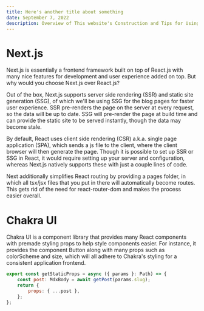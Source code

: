```yaml
---
title: Here's another title about something
date: September 7, 2022
description: Overview of This website's Construction and Tips for Using Next.js, Chakra UI With Typescript
---
```


# Next.js
Next.js is essentially a frontend framework built on top of React.js with many nice features for development and user experience added on top. But why would you choose Next.js over React.js? 

Out of the box, Next.js supports server side rendering (SSR) and static site generation (SSG), of which we'll be using SSG for the blog pages for faster user experience. SSR pre-renders the page on the server at every request, so the data will be up to date. SSG will pre-render the page at build time and can provide the static site to be served instantly, though the data may become stale. 

By default, React uses client side rendering (CSR) a.k.a. single page application (SPA), which sends a js file to the client, where the client browser will then generate the page. Though it is possible to set up SSR or SSG in React, it would require setting up your server and configuration, whereas Next.js natively supports these with just a couple lines of code.

Next additionally simplifies React routing by providing a pages folder, in which all tsx/jsx files that you put in there will automatically become routes. This gets rid of the need for react-router-dom and makes the process easier overall.

# Chakra UI
Chakra UI is a component library that provides many React components with premade styling props to help style components easier. For instance, it provides the component Button along with many props such as colorScheme and size, which will all adhere to Chakra's styling for a consistent application frontend.

```js
export const getStaticProps = async ({ params }: Path) => {
    const post: MdxBody = await getPost(params.slug);
    return {
        props: { ...post },
    };
};
```
